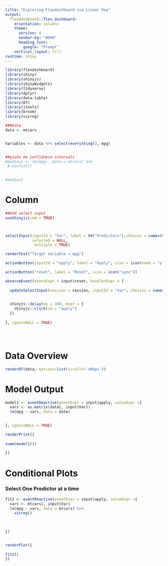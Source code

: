 ---
title: "Exploring Flexdashboard via Linear Reg"
output: 
  flexdashboard::flex_dashboard:
    orientation: columns
    theme: 
      version: 4 
      navbar-bg: "#000"
      heading_font: 
        google: "Prompt"
    vertical_layout: fill
runtime: shiny
---




```{r setup, include=FALSE}
library(flexdashboard)
library(shiny)
library(shinyjs)
library(shinyWidgets)
library(tidyverse)
library(dplyr)
library(data.table)
library(DT)
library(jtools)
library(broom)
library(visreg)
```



```{r}
###Data
data <- mtcars


Variables <- data %>% select(everything(),-mpg) 


##gives me confidnece intervals
#mod1out <- lm(mpg~.,data = mtcars) %>% 
 # confint()

  
#mod1out

```



Column {.sidebar}
====================================================



```{r}

##Add select input
useShinyjs(rmd = TRUE)



selectInput(inputId = "Var", label = h4("Predictors"),choices = names(Variables),
            selected = NULL,
             multiple = TRUE)

renderText("Target Variable = mpg")

actionButton(inputId = "apply", label = "Apply", icon = icon(name = "play", lib = "font-awesome"))

actionButton("reset", label = "Reset", icon = icon("sync"))

observeEvent(eventExpr = input$reset, handlerExpr = {
  
  updateSelectInput(session = session, inputId = "Var", choices = names(Variables), selected = "cyl")
  

  shinyjs::delay(ms = 300, expr = {
    shinyjs::click(id = "apply")
  })
  
}, ignoreNULL = TRUE)





```


Data Overview
==============================================================

```{r}

renderDT(data, options=list(scrollY='400px'))


```


Model Output 
==============================================================


```{r}

model1 <- eventReactive(eventExpr = input$apply, valueExpr ={
  vars <- as.matrix(data[, input$Var])
  lm(mpg ~ vars, data = data)
    

}, ignoreNULL = TRUE)

renderPrint({ 
   
summ(model1())
  
})


```

Conditional Plots 
=====================================================================

### Select One Predictor at a time

```{r}


fit2 <- eventReactive(eventExpr = input$apply, valueExpr ={
  vars <- mtcars[, input$Var]
  lm(mpg ~ vars, data = mtcars) %>%  
    visreg()
    
  
  
})


renderPlot({ 
   
fit2() 
})





```



